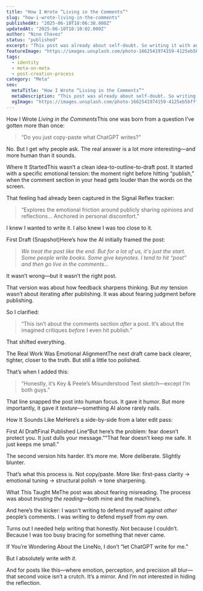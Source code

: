```yaml
---
title: "How I Wrote “Living in the Comments”"
slug: "how-i-wrote-living-in-the-comments"
publishedAt: "2025-06-10T18:06:38.000Z"
updatedAt: "2025-06-10T18:10:02.000Z"
author: "Nino Chavez"
status: "published"
excerpt: "This post was already about self-doubt. So writing it with an AI didn’t make it easier—it made the mirror sharper."
featureImage: "https://images.unsplash.com/photo-1662541974159-4125eb5bfff1?crop=entropy&cs=tinysrgb&fit=max&fm=jpg&ixid=M3wxMTc3M3wwfDF8c2VhcmNofDN8fHJlZmxlY3Rpb24lMjBkaXN0b3J0aW9ufGVufDB8fHx8MTc0OTU3ODk0OHww&ixlib=rb-4.1.0&q=80&w=2000"
tags:
  - identity
  - meta-on-meta
  - post-creation-process
category: "Meta"
seo:
  metaTitle: "How I Wrote “Living in the Comments”"
  metaDescription: "This post was already about self-doubt. So writing it with an AI didn’t make it easier—it made the mirror sharper."
  ogImage: "https://images.unsplash.com/photo-1662541974159-4125eb5bfff1?crop=entropy&cs=tinysrgb&fit=max&fm=jpg&ixid=M3wxMTc3M3wwfDF8c2VhcmNofDN8fHJlZmxlY3Rpb24lMjBkaXN0b3J0aW9ufGVufDB8fHx8MTc0OTU3ODk0OHww&ixlib=rb-4.1.0&q=80&w=2000"
---
```


How I Wrote *Living in the Comments*This one was born from a question I’ve gotten more than once:

> “Do you just copy-paste what ChatGPT writes?”

No. But I get why people ask.
The real answer is a lot more interesting—and more human than it sounds.

Where It StartedThis wasn’t a clean idea-to-outline-to-draft post.
It started with a specific emotional tension: the moment right before hitting “publish,” when the comment section in your head gets louder than the words on the screen.

That feeling had already been captured in the Signal Reflex tracker:

> “Explores the emotional friction around publicly sharing opinions and reflections… Anchored in personal discomfort.”

I knew I wanted to write it.
I also knew I was too close to it.

First Draft (Snapshot)Here’s how the AI initially framed the post:

> *We treat the post like the end. But for a lot of us, it's just the start. Some people write books. Some give keynotes. I tend to hit “post” and then go live in the comments...*

It wasn’t wrong—but it wasn’t the right post.

That version was about how feedback sharpens thinking.
But *my* tension wasn’t about iterating after publishing.
It was about fearing judgment before publishing.

So I clarified:

> “This isn’t about the comments section *after* a post.
> It’s about the imagined critiques *before* I even hit publish.”

That shifted everything.

The Real Work Was Emotional AlignmentThe next draft came back clearer, tighter, closer to the truth.
But still a little too polished.

That’s when I added this:

> “Honestly, it’s Key & Peele’s Misunderstood Text sketch—except I’m both guys.”

That line snapped the post into human focus.
It gave it humor. But more importantly, it gave it *texture*—something AI alone rarely nails.

How It Sounds Like MeHere’s a side-by-side from a later edit pass:

First AI DraftFinal Published Line“But here’s the problem: fear doesn’t protect you. It just dulls your message.”“That fear doesn’t keep me safe. It just keeps me small.”

The second version hits harder.
It’s more me. More deliberate. Slightly blunter.

That’s what this process is. Not copy/paste.
More like: first-pass clarity → emotional tuning → structural polish → tone sharpening.

What This Taught MeThe post was about fearing misreading.
The process was about *trusting the reading*—both mine and the machine’s.

And here’s the kicker:
I wasn’t writing to defend myself against *other* people’s comments.
I was writing to defend myself from *my own*.

Turns out I needed help writing that honestly.
Not because I couldn’t.
Because I was too busy bracing for something that never came.

If You’re Wondering About the LineNo, I don’t “let ChatGPT write for me.”

But I absolutely write *with it.*

And for posts like this—where emotion, perception, and precision all blur—that second voice isn’t a crutch. It’s a mirror.
And I’m not interested in hiding the reflection.

